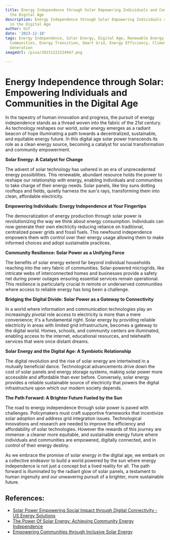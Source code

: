 ```yaml
---
title: Energy Independence through Solar Empowering Individuals and Communities in
  the Digital Age
description: Energy Independence through Solar Empowering Individuals and Communities
  in the Digital Age
author: Usf
date: '2023-12-18'
tags: Energy Independence, Solar Energy, Digital Age, Renewable Energy, Sustainable
  Communities, Energy Transition, Smart Grid, Energy Efficiency, Climate Change, Distributed
  Generation
imageUrl: /pixa/20231222234947.png

---
```

# Energy Independence through Solar: Empowering  Individuals and Communities in the Digital Age

In the  tapestry of human innovation and progress, the pursuit of energy independence stands as a thread woven into the fabric of the 21st century. As technology reshapes our world, solar energy emerges as a radiant beacon of hope illuminating a path towards a decentralized, sustainable, and equitable energy future.  In this digital age solar power transcends its  role as  a clean energy source, becoming a catalyst for  social transformation and community empowerment.

**Solar  Energy: A Catalyst  for Change**

The advent of solar technology has ushered in an era of  unprecedented  energy  possibilities. This  renewable, abundant resource holds  the power  to reshape our relationship with energy,  enabling individuals and  communities to take charge  of their energy  needs. Solar  panels, like  tiny suns dotting  rooftops and fields, quietly harness the sun's rays, transforming them into clean, affordable electricity.

**Empowering Individuals: Energy Independence at Your Fingertips**

The democratization of energy production through solar power is revolutionizing the way we think  about energy consumption. Individuals can now generate their own electricity reducing reliance on traditional, centralized power grids and fossil fuels. This  newfound independence empowers them with control over their energy usage  allowing them to make informed choices and adopt sustainable practices.

**Community  Resilience: Solar Power as a Unifying  Force**

The benefits of solar energy extend far beyond  individual households  reaching into the very fabric of communities. Solar-powered microgrids, like intricate webs  of interconnected homes and businesses provide a safety net during power outages ensuring essential services  remain  operational. This  resilience is particularly  crucial in remote or underserved communities  where  access to  reliable energy has long been a challenge.

**Bridging the Digital Divide: Solar Power  as a Gateway to Connectivity**

In  a world where information and communication technologies play an increasingly pivotal  role access to electricity is more  than a mere convenience; it's a fundamental right. Solar energy by providing reliable electricity in areas with limited grid infrastructure, becomes a gateway to  the digital world. Homes, schools, and  community centers are  illuminated, enabling access to the internet, educational resources, and telehealth services that were once distant dreams.

**Solar Energy and the Digital Age: A Symbiotic Relationship**

The digital revolution and the  rise of solar energy are intertwined in a mutually beneficial dance. Technological advancements drive down the cost  of solar panels and energy storage systems, making solar power  more accessible and affordable than ever before. Conversely, solar energy  provides  a reliable sustainable source  of electricity that  powers the digital infrastructure upon which our modern society depends.

**The Path Forward: A Brighter Future Fueled by the Sun**

The road to energy independence  through solar power is paved with challenges. Policymakers must craft supportive frameworks that incentivize solar adoption and address grid integration issues. Technological innovations and research are needed to improve the efficiency and affordability of solar technologies. However the  rewards of this journey are  immense: a cleaner  more equitable, and sustainable energy future where individuals  and communities are empowered, digitally connected, and in control of their energy destiny.

As we embrace the promise of solar energy in the digital age, we embark on a collective endeavor to build a world powered by the sun where energy independence is not just a concept but a lived reality for all. The path forward is illuminated by the radiant glow of solar panels, a  testament to human ingenuity and our unwavering pursuit of a brighter, more sustainable future.

## References:
- [Solar Power Empowering Social Impact through Digital Connectivity - US Energy Solutions](https://energy5.com/solar-power-empowering-social-impact-through-digital-connectivity)
- [The Power Of Solar Energy: Achieving Community Energy Independence](https://arka360.com/ros/solar-energy-community-energy-independence/)
- [Empowering Communities through Inclusive Solar Energy](https://energy5.com/empowering-communities-through-inclusive-solar-energy)
